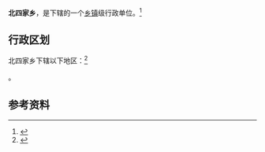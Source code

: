 {{中国乡级行政区|21/13/81/221/000}}

'''北四家乡'''，是{{PRC admin/fullname|21/13/81/221/000|3}}下辖的一个[[乡镇|乡镇]]级行政单位。<ref>{{PRC admin/ref sgc|{{PRC admin/parent|21/13/81/221/000}}}}</ref>

== 行政区划 ==

北四家乡下辖以下地区：<ref>{{PRC admin/ref sgc|21/13/81/221/000}}</ref>

{{PRC admin/children|21/13/81/221/000}}。

== 参考资料 ==

{{reflist}}

{{行政区划小作品}}
{{PRC admin/navcat|21/13/81/221/000}}